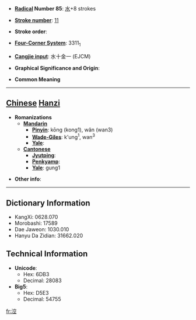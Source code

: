 * '''[[Wiktionary:Chinese radical index| Radical]] Number 85''': [[Wiktionary:Chinese radical index 水|水]]+8 strokes

* '''[[Wiktionary:Chinese total strokes index|Stroke number]]''': [[Wiktionary:Chinese total strokes index 11|11]]

* '''Stroke order''': 

* '''[[Wiktionary:Chinese four corner index|Four-Corner System]]''': 3311<sub>1</sub>

* '''[[Wiktionary:Chinese Cangjie index|Cangjie input]]''': 水十金一 (EJCM)

* '''Graphical Significance and Origin''': 

* '''Common Meaning'''

----

== [[Chinese]] [[Hanzi]] ==

* '''Romanizations'''
** '''[[Mandarin]]'''
*** '''[[Pinyin]]''': kōng (kong1), wǎn (wan3)
*** '''[[Wade-Giles]]''': k'ung<sup>1</sup>, wan<sup>3</sup>
*** '''[[Yale]]''': 
** '''[[Cantonese]]'''
*** '''[[Jyutping]]''':
*** '''[[Penkyamp]]''': 
*** '''[[Yale]]''': gung1

* '''Other info''': 

----

== Dictionary Information ==

* KangXi: 0628.070
* Morobashi: 17589
* Dae Jaweon: 1030.010
* Hanyu Da Zidian: 31662.020

== Technical Information ==

* '''Unicode''':
** Hex: 6DB3
** Decimal: 28083
* '''Big5''':
** Hex: D5E3
** Decimal: 54755

[[fr:涳]]